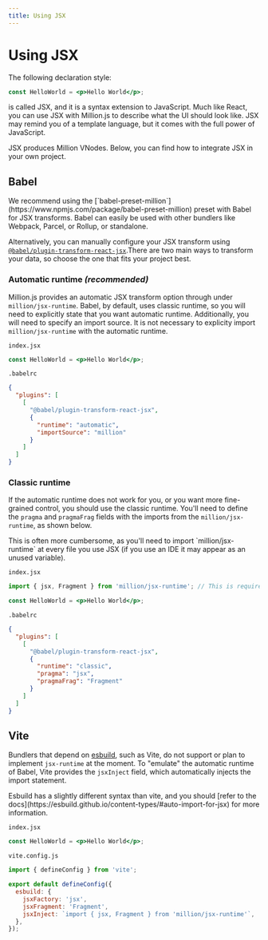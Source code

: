 ```yaml
---
title: Using JSX
---
```



# Using JSX

The following declaration style:

```jsx
const HelloWorld = <p>Hello World</p>;
```

is called JSX, and it is a syntax extension to JavaScript. Much like React, you can use JSX with Million.js to describe what the UI should look like. JSX may remind you of a template language, but it comes with the full power of JavaScript.

JSX produces Million VNodes. Below, you can find how to integrate JSX in your own project.

## Babel

<Callout emoji="ℹ️">
  We recommend using the
  [`babel-preset-million`](https://www.npmjs.com/package/babel-preset-million) preset with Babel for
  JSX transforms. Babel can easily be used with other bundlers like Webpack, Parcel, or Rollup, or
  standalone.
</Callout>

Alternatively, you can manually configure your JSX transform using [`@babel/plugin-transform-react-jsx`](https://babeljs.io/docs/en/babel-plugin-transform-react-jsx/).There are two main ways to transform your data, so choose the one that fits your project best.

### Automatic runtime _(recommended)_

Million.js provides an automatic JSX transform option through under `million/jsx-runtime`. Babel, by default, uses classic runtime, so you will need to explicitly state that you want automatic runtime. Additionally, you will need to specify an import source. It is not necessary to explicity import `million/jsx-runtime` with the automatic runtime.

`index.jsx`

```jsx
const HelloWorld = <p>Hello World</p>;
```

`.babelrc`

```json
{
  "plugins": [
    [
      "@babel/plugin-transform-react-jsx",
      {
        "runtime": "automatic",
        "importSource": "million"
      }
    ]
  ]
}
```

### Classic runtime

If the automatic runtime does not work for you, or you want more fine-grained control, you should use the classic runtime. You'll need to define the `pragma` and `pragmaFrag` fields with the imports from the `million/jsx-runtime`, as shown below.

<Callout type="warning" emoji="⚠️">
  This is often more cumbersome, as you'll need to import `million/jsx-runtime` at every file you
  use JSX (if you use an IDE it may appear as an unused variable).
</Callout>

`index.jsx`

```jsx
import { jsx, Fragment } from 'million/jsx-runtime'; // This is required

const HelloWorld = <p>Hello World</p>;
```

`.babelrc`

```json
{
  "plugins": [
    [
      "@babel/plugin-transform-react-jsx",
      {
        "runtime": "classic",
        "pragma": "jsx",
        "pragmaFrag": "Fragment"
      }
    ]
  ]
}
```

## Vite

Bundlers that depend on [esbuild](https://esbuild.github.io), such as Vite, do not support or plan to implement `jsx-runtime` at the moment. To "emulate" the automatic runtime of Babel, Vite provides the `jsxInject` field, which automatically injects the import statement.

<Callout type="warning" emoji="⚠️">
  Esbuild has a slightly different syntax than vite, and you should [refer to the
  docs](https://esbuild.github.io/content-types/#auto-import-for-jsx) for more information.
</Callout>

`index.jsx`

```jsx
const HelloWorld = <p>Hello World</p>;
```

`vite.config.js`

```js
import { defineConfig } from 'vite';

export default defineConfig({
  esbuild: {
    jsxFactory: 'jsx',
    jsxFragment: 'Fragment',
    jsxInject: `import { jsx, Fragment } from 'million/jsx-runtime'`,
  },
});
```
